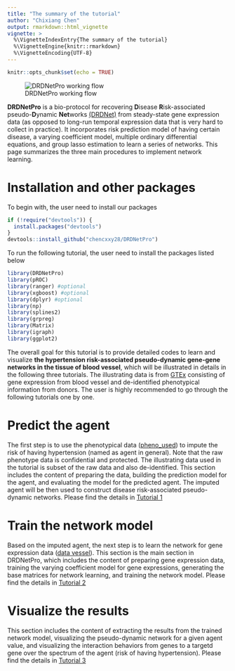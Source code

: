 ```yaml
---
title: "The summary of the tutorial"
author: "Chixiang Chen"
output: rmarkdown::html_vignette
vignette: >
  %\VignetteIndexEntry{The summary of the tutorial}
  %\VignetteEngine{knitr::rmarkdown}
  %\VignetteEncoding{UTF-8}
---
```


```r
knitr::opts_chunk$set(echo = TRUE)
```


![DRDNetPro working flow](https://github.com/chencxxy28/DRDNetPro/raw/main/docs/reference/figures/Bio_protocal_paper_06252022.png)


**DRDNetPro** is a bio-protocol for recovering **D**isease **R**isk-associated pseudo-**D**ynamic **Net**works [(DRDNet)](https://academic.oup.com/bioinformatics/article-abstract/38/9/2481/6537533) from steady-state gene expression data (as opposed to long-run temporal expression data that is very hard to collect in practice). It incorporates risk prediction model of having certain disease, a varying coefficient model, multiple ordinary differential equations, and group lasso estimation to learn a series of networks. This page summarizes the three main procedures to implement network learning.


# Installation and other packages
To begin with, the user need to install our packages
```r
if (!require("devtools")) {
  install.packages("devtools")
}
devtools::install_github("chencxxy28/DRDNetPro")
```

To run the following tutorial, the user need to install the packages listed below
```r
library(DRDNetPro)
library(pROC)
library(ranger) #optional 
library(xgboost) #optional
library(dplyr) #optional
library(np)
library(splines2)
library(grpreg)
library(Matrix)
library(igraph)
library(ggplot2)
```

The overall goal for this tutorial is to provide detailed codes to learn and visualize **the hypertension risk-associated pseudo-dynamic gene-gene networks in the tissue of blood vessel**, which will be illustrated in details in the following three tutorials. The illustrating data is from [GTEx](https://gtexportal.org/home/datasets) consisting of gene expression from blood vessel and de-identified phenotypical information from donors. The user is highly recommended to go through the following tutorials one by one.

# Predict the agent
The first step is to use the phenotypical data ([pheno_used](https://github.com/chencxxy28/DRDNetPro/raw/main/vignettes/data/pheno_used.csv)) to impute the risk of having hypertension (named as agent in general). Note that the raw phenotype data is confidential and protected. The illustrating data used in the tutorial is subset of the raw data and also de-identified. This section includes the content of preparing the data, building the prediction model for the agent, and evaluating the model for the predicted agent. The imputed agent will be then used to construct disease risk-associated pseudo-dynamic networks. Please find the details in [Tutorial 1](https://chencxxy28.github.io/DRDNetPro/articles/web/Tutorial1.html)

# Train the network model  
Based on the imputed agent, the next step is to learn the network for gene expression data ([data vessel](https://github.com/chencxxy28/DRDNetPro/raw/main/vignettes/data/data_vessel.csv)). This section is the main section in DRDNetPro, which includes the content of preparing gene expression data, training the varying coefficient model for gene expressions, generating the base matrices for network learning, and training the network model. Please find the details in [Tutorial 2](https://chencxxy28.github.io/DRDNetPro/articles/web/Tutorial2.html)

# Visualize the results 
This section includes the content of extracting the results from the trained network model, visualizing the pseudo-dynamic network for a given agent value, and visualizing the interaction behaviors from genes to a targetd gene over the spectrum of the agent (risk of having hypertension). Please find the details in [Tutorial 3](https://chencxxy28.github.io/DRDNetPro/articles/web/Tutorial3.html)

